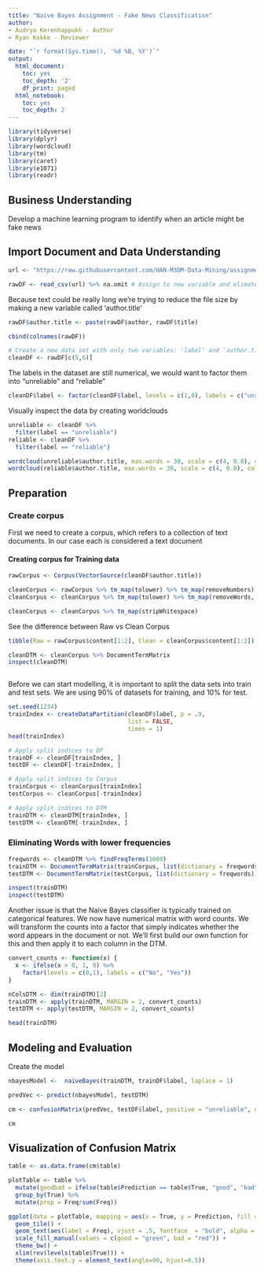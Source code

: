 ---
title: "Naive Bayes Assignment - Fake News Classification"
author: 
- Audrya Kerenhappukh - Author 
- Ryan Kokke - Reviewer 

date: "`r format(Sys.time(), '%d %B, %Y')`"
output:
  html_document:
    toc: yes
    toc_depth: '2'
    df_print: paged
  html_notebook:
    toc: yes
    toc_depth: 2
---


```{r message=TRUE, warning = TRUE, include = FALSE}
library(tidyverse)
library(dplyr)
library(wordcloud)
library(tm)
library(caret)
library(e1071)
library(readr)
```

## Business Understanding 
Develop a machine learning program to identify when an article might be fake news

## Import Document and Data Understanding 
```{r message=TRUE, warning = TRUE, include = FALSE}

url <- "https://raw.githubusercontent.com/HAN-M3DM-Data-Mining/assignments/master/datasets/NB-fakenews.csv"

rawDF <- read_csv(url) %>% na.omit # Assign to new variable and elimate NaN values


```
Because text could be really long we're trying to reduce the file size by making a new variable called 'author.title' 
```{r}
rawDF$author.title <- paste(rawDF$author, rawDF$title)

cbind(colnames(rawDF))
```

```{r}
# Create a new data set with only two variables: 'label' and 'author.title'
cleanDF <- rawDF[c(5,6)]

```


The labels in the dataset are still numerical, we would want to factor them into "unreliable" and "reliable"

```{r}

cleanDF$label <- factor(cleanDF$label, levels = c(1,0), labels = c("unreliable", "reliable")) %>% relevel("reliable")

```

Visually inspect the data by creating worldclouds
```{r message=TRUE, warning = FALSE, include = TRUE}
unreliable <- cleanDF %>% 
  filter(label == "unreliable")
reliable <- cleanDF %>% 
  filter(label == "reliable")

wordcloud(unreliable$author.title, max.words = 30, scale = c(4, 0.8), colors= c("indianred1","indianred2","indianred3","indianred"))
wordcloud(reliable$author.title, max.words = 30, scale = c(4, 0.8), colors= c("lightsteelblue1","lightsteelblue2","lightsteelblue3","lightsteelblue"))
```


## Preparation 
### Create corpus 

First we need to create a corpus, which refers to a collection of text documents. In our case each  is considered a text document

#### Creating corpus for Training data 

```{r}

rawCorpus <- Corpus(VectorSource(cleanDF$author.title))

```

```{r warning=FALSE}
cleanCorpus <- rawCorpus %>% tm_map(tolower) %>% tm_map(removeNumbers)
cleanCorpus <- cleanCorpus %>% tm_map(tolower) %>% tm_map(removeWords, stopwords()) %>% tm_map(removePunctuation)
```

```{r warning=FALSE}
cleanCorpus <- cleanCorpus %>% tm_map(stripWhitespace)

```
See the difference between Raw vs Clean Corpus 
```{r}
tibble(Raw = rawCorpus$content[1:2], Clean = cleanCorpus$content[1:2])
```

```{r}
cleanDTM <- cleanCorpus %>% DocumentTermMatrix
inspect(cleanDTM)
```
```{r}

```

Before we can start modelling, it is important to split the data sets into train and test sets. We are using 90% of datasets for training, and 10% for test.

```{r}
set.seed(1234)
trainIndex <- createDataPartition(cleanDF$label, p = .9, 
                                  list = FALSE, 
                                  times = 1)
head(trainIndex)

# Apply split indices to DF
trainDF <- cleanDF[trainIndex, ]
testDF <- cleanDF[-trainIndex, ]

# Apply split indices to Corpus
trainCorpus <- cleanCorpus[trainIndex]
testCorpus <- cleanCorpus[-trainIndex]

# Apply split indices to DTM
trainDTM <- cleanDTM[trainIndex, ]
testDTM <- cleanDTM[-trainIndex, ]

```

### Eliminating Words with lower frequencies 

```{r}
freqwords <- cleanDTM %>% findFreqTerms(1000)
trainDTM <- DocumentTermMatrix(trainCorpus, list(dictionary = freqwords))
testDTM <- DocumentTermMatrix(testCorpus, list(dictionary = freqwords))

inspect(trainDTM)
inspect(testDTM)

```

Another issue is that the Naive Bayes classifier is typically trained on categorical features. We now have numerical matrix with word counts. We will transform the counts into a factor that simply indicates whether the word appears in the document or not. We’ll first build our own function for this and then apply it to each column in the DTM.
```{r}
convert_counts <- function(x) {
  x <- ifelse(x > 0, 1, 0) %>% 
    factor(levels = c(0,1), labels = c("No", "Yes")) 
}

nColsDTM <- dim(trainDTM)[2]
trainDTM <- apply(trainDTM, MARGIN = 2, convert_counts)
testDTM <- apply(testDTM, MARGIN = 2, convert_counts)

head(trainDTM)
```
## Modeling and Evaluation

Create the model 
```{r}
nbayesModel <-  naiveBayes(trainDTM, trainDF$label, laplace = 1)
```

```{r}
predVec <- predict(nbayesModel, testDTM)
```

```{r}
cm <- confusionMatrix(predVec, testDF$label, positive = "unreliable", dnn = c("Prediction", "True"))

cm
```

## Visualization of Confusion Matrix 
```{r Chart Visualization }
table <- as.data.frame(cm$table)

plotTable <- table %>%
  mutate(goodbad = ifelse(table$Prediction == table$True, "good", "bad")) %>%
  group_by(True) %>%
  mutate(prop = Freq/sum(Freq))

ggplot(data = plotTable, mapping = aes(x = True, y = Prediction, fill = goodbad, alpha = Freq)) +
  geom_tile() +
  geom_text(aes(label = Freq), vjust = .5, fontface  = "bold", alpha = 1) +
  scale_fill_manual(values = c(good = "green", bad = "red")) +
  theme_bw() +
  xlim(rev(levels(table$True))) +
  theme(axis.text.y = element_text(angle=90, hjust=0.5))


```
